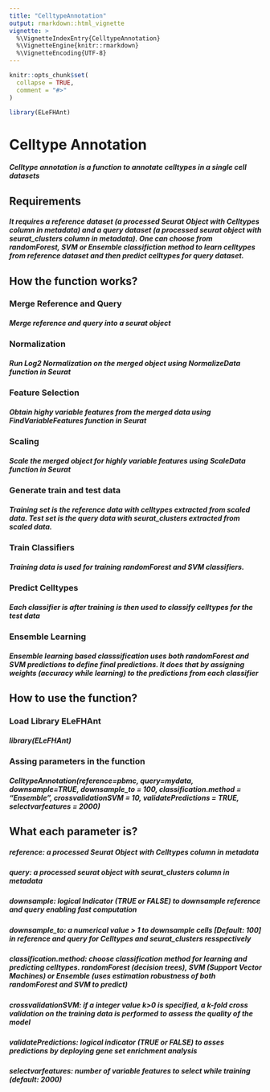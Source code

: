 ```yaml
---
title: "CelltypeAnnotation"
output: rmarkdown::html_vignette
vignette: >
  %\VignetteIndexEntry{CelltypeAnnotation}
  %\VignetteEngine{knitr::rmarkdown}
  %\VignetteEncoding{UTF-8}
---
```


```r
knitr::opts_chunk$set(
  collapse = TRUE,
  comment = "#>"
)
```

```r
library(ELeFHAnt)
```
# Celltype Annotation
##### Celltype annotation is a function to annotate celltypes in a single cell datasets

## Requirements
##### It requires a reference dataset (a processed Seurat Object with Celltypes column in metadata) and a query dataset (a processed seurat object with seurat_clusters column in metadata). One can choose from randomForest, SVM or Ensemble classifiction method to learn celltypes from reference dataset and then predict celltypes for query dataset.

## How the function works?
### Merge Reference and Query
##### Merge reference and query into a seurat object
### Normalization
##### Run Log2 Normalization on the merged object using NormalizeData function in Seurat
### Feature Selection
##### Obtain highy variable features from the merged data using FindVariableFeatures function in Seurat
### Scaling
##### Scale the merged object for highly variable features using ScaleData function in Seurat
### Generate train and test data
##### Training set is the reference data with celltypes extracted from scaled data. Test set is the query data with seurat_clusters extracted from scaled data.
### Train Classifiers
##### Training data is used for training randomForest and SVM classifiers.
### Predict Celltypes
##### Each classifier is after training is then used to classify celltypes for the test data
### Ensemble Learning
##### Ensemble learning based classsification uses both randomForest and SVM predictions to define final predictions. It does that by assigning weights (accuracy while learning) to the predictions from each classifier

## How to use the function?
### Load Library ELeFHAnt
##### library(ELeFHAnt)
### Assing parameters in the function
##### CelltypeAnnotation(reference=pbmc, query=mydata, downsample=TRUE, downsample_to = 100, classification.method = "Ensemble", crossvalidationSVM = 10, validatePredictions = TRUE, selectvarfeatures = 2000)
## What each parameter is?
##### reference: a processed Seurat Object with Celltypes column in metadata
##### query: a processed seurat object with seurat_clusters column in metadata
##### downsample: logical Indicator (TRUE or FALSE) to downsample reference and query enabling fast computation
##### downsample_to: a numerical value > 1 to downsample cells [Default: 100] in reference and query for Celltypes and seurat_clusters resspectively
##### classification.method: choose classification method for learning and predicting celltypes. randomForest (decision trees), SVM (Support Vector Machines) or Ensemble (uses estimation robustness of both randomForest and SVM to predict)
##### crossvalidationSVM: if a integer value k>0 is specified, a k-fold cross validation on the training data is performed to assess the quality of the model
##### validatePredictions: logical indicator (TRUE or FALSE) to asses predictions by deploying gene set enrichment analysis
##### selectvarfeatures: number of variable features to select while training (default: 2000)
